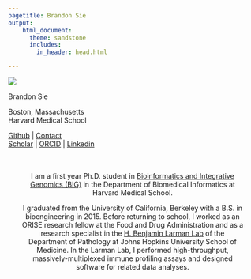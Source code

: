 ```yaml
---
pagetitle: Brandon Sie
output:
    html_document:
      theme: sandstone
      includes: 
        in_header: head.html

---
```


<a class="anchor" id="bio"></a>
<div class = "row">

<div class = "col-6 col-sm-auto">
<img class = "profpic1" src="docs/brandonsie.png">
</div>

<div class = "col-6 col-sm-auto" align = "center">
<p class = "name">Brandon Sie</p>

<i class="fa fa-fw fa-map-marker" aria-hidden="true"></i> Boston, Massachusetts  
<i class="fa fa-fw fa-briefcase" aria-hidden="true"></i> Harvard Medical School  

[<i class="fab fa-fw fa-github" aria-hidden="true"></i> Github](https://github.com/brandonsie) 
| [<i class="fa fa-fw fa-envelope" aria-hidden="true"></i> Contact](https://docs.google.com/forms/d/e/1FAIpQLScxeg-geZH0AYa-V0LeooPoqtvXfx1qt3su-8_CLrrBLdKUlw/viewform)  
[<i class="fa fa-fw fa-graduation-cap" aria-hidden="true"></i>  Scholar](https://scholar.google.com/citations?user=FpNLPEkAAAAJ&hl=en) | [<i class="fa fa-fw fa-id-badge" aria-hidden="true"></i> ORCID](https://orcid.org/0000-0001-9405-1850) | [<i class="fa fa-fw fa-linkedin" aria-hidden="true"></i> Linkedin](https://www.linkedin.com/in/brandonsie)



</div>
</div>
</div>

<div class = "row" style = "margin: 0 0">

<div class = "col-12 col-sm-auto" align = "center" style = "max-width: 800px; width: 90%; margin: auto; text-align: center;">

<br><br>
I am a first year Ph.D. student in [<i class="fas fa-laptop-medical"></i> Bioinformatics and Integrative Genomics (BIG)](http://dms.hms.harvard.edu/big/index.html) in the Department of Biomedical Informatics at Harvard Medical School.

I graduated from the University of California, Berkeley with a B.S. in bioengineering in 2015. Before returning to school, I worked as an ORISE research fellow at the Food and Drug Administration and as a research specialist in the [<i class="fa fa-fw fa-flask" aria-hidden="true"></i> H. Benjamin Larman  Lab](http://labs.pathology.jhu.edu/larman/) of the  Department of Pathology at Johns Hopkins University School of Medicine. In the Larman Lab, I performed high-throughput, massively-multiplexed immune profiling assays and designed software for related data analyses.

</div>

</div>  

